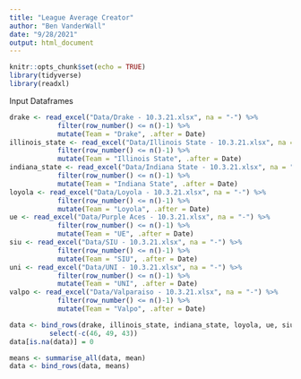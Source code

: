 ```yaml
---
title: "League Average Creator"
author: "Ben VanderWall"
date: "9/28/2021"
output: html_document
---
```


```r
knitr::opts_chunk$set(echo = TRUE)
library(tidyverse)
library(readxl)
```

Input Dataframes
```r
drake <- read_excel("Data/Drake - 10.3.21.xlsx", na = "-") %>% 
            filter(row_number() <= n()-1) %>%
            mutate(Team = "Drake", .after = Date)
illinois_state <- read_excel("Data/Illinois State - 10.3.21.xlsx", na = "-") %>% 
            filter(row_number() <= n()-1) %>%
            mutate(Team = "Illinois State", .after = Date)
indiana_state <- read_excel("Data/Indiana State - 10.3.21.xlsx", na = "-") %>% 
            filter(row_number() <= n()-1) %>%
            mutate(Team = "Indiana State", .after = Date)
loyola <- read_excel("Data/Loyola - 10.3.21.xlsx", na = "-") %>% 
            filter(row_number() <= n()-1) %>%
            mutate(Team = "Loyola", .after = Date)
ue <- read_excel("Data/Purple Aces - 10.3.21.xlsx", na = "-") %>% 
            filter(row_number() <= n()-1) %>%
            mutate(Team = "UE", .after = Date)
siu <- read_excel("Data/SIU - 10.3.21.xlsx", na = "-") %>% 
            filter(row_number() <= n()-1) %>%
            mutate(Team = "SIU", .after = Date)
uni <- read_excel("Data/UNI - 10.3.21.xlsx", na = "-") %>% 
            filter(row_number() <= n()-1) %>%
            mutate(Team = "UNI", .after = Date)
valpo <- read_excel("Data/Valparaiso - 10.3.21.xlsx", na = "-") %>% 
            filter(row_number() <= n()-1) %>%
            mutate(Team = "Valpo", .after = Date)

data <- bind_rows(drake, illinois_state, indiana_state, loyola, ue, siu, uni, valpo) %>%
          select(-c(46, 49, 43))
data[is.na(data)] = 0

means <- summarise_all(data, mean)
data <- bind_rows(data, means)
```



